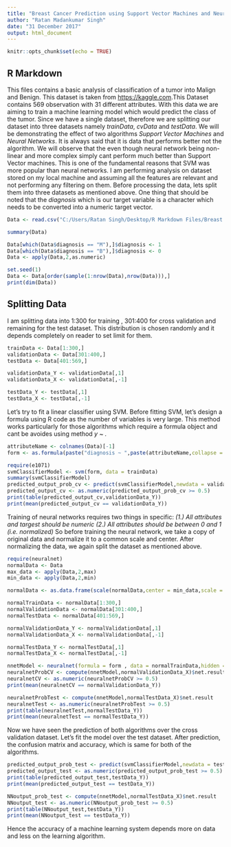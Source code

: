 ---
title: "Breast Cancer Prediction using Support Vector Machines and Neural Networks"
author: "Ratan Madankumar Singh"
date: "31 December 2017"
output: html_document
---

```{r setup, include=FALSE}
knitr::opts_chunk$set(echo = TRUE)
```

## R Markdown

This files contains a basic analysis of classification of a tumor into Malign and Benign. This dataset is taken from <https://kaggle.com>.This Dataset contains 569 observation with 31 different attributes. With this data we are aiming to train a machine learning model which would predict the class of the tumor. Since we have a single dataset, therefore we are splitting our dataset into three datasets namely *trainData*, *cvData* and *testData*. We will be demonstrating the effect of two algorithms *Support Vector Machines* and *Neural Networks*. It is always said that it is data that performs better not the algorithm. We will observe that the even though neural network being non-linear and more complex simply cant perform much better than Support Vector machines. This is one of the fundamental reasons that SVM was more popular than neural networks.
I am performing analysis on dataset stored on my local machine and assuming all the features are relevant and not performing any filtering on them. Before processing the data, lets split them into three datasets as mentioned above. One thing that should be noted that the *diagnosis* which is our target variable is a character which needs to be converted into a numeric target vector.

```{r loading dataset}
Data <- read.csv("C:/Users/Ratan Singh/Desktop/R Markdown Files/Breast Cancer Prediction/data.csv", header = TRUE,stringsAsFactors = FALSE)

summary(Data)

Data[which(Data$diagnosis == "M"),]$diagnosis <- 1
Data[which(Data$diagnosis == "B"),]$diagnosis <- 0
Data <- apply(Data,2,as.numeric)

set.seed(1)
Data <- Data[order(sample(1:nrow(Data),nrow(Data))),]
print(dim(Data))
```

## Splitting Data

I am splitting data into 1:300 for training , 301:400 for cross validation and remaining for the test dataset. This distribution is chosen randomly and it depends completely on reader to set limit for them.

```{r splitting dataset}
trainData <- Data[1:300,]
validationData <- Data[301:400,]
testData <- Data[401:569,]

validationData_Y <- validationData[,1]
validationData_X <- validationData[,-1]

testData_Y <- testData[,1]
testData_X <- testData[,-1]
```

Let's try to fit a linear classifier using SVM. Before fitting SVM, let's design a formula using R code as the number of variables is very large. This method works particularly for those algorithms which require a formula object and cant be avoides using method *y ~ .* 

```{r model training for SVM}

attributeName <- colnames(Data)[-1]
form <- as.formula(paste("diagnosis ~ ",paste(attributeName,collapse = "+")))

require(e1071)
svmClassifierModel <- svm(form, data = trainData)
summary(svmClassifierModel)
predicted_output_prob_cv <- predict(svmClassifierModel,newdata = validationData_X)
predicted_output_cv <- as.numeric(predicted_output_prob_cv >= 0.5)
print(table(predicted_output_cv,validationData_Y))
print(mean(predicted_output_cv == validationData_Y))

```
Training of neural networks requires two things in specific: *(1.) All attributes and targest should be numeric (2.) All attributes should be between 0 and 1 (i.e. normalized)* So before training the neural network, we take a copy of original data and normalize it to a common scale and center. After normalizing the data, we again split the dataset as mentioned above. 

```{r model training for the Neural networks}

require(neuralnet)
normalData <- Data
max_data <- apply(Data,2,max)
min_data <- apply(Data,2,min)

normalData <- as.data.frame(scale(normalData,center = min_data,scale = (max_data - min_data)))

normalTrainData <- normalData[1:300,]
normalValidationData <- normalData[301:400,]
normalTestData <- normalData[401:569,]

normalValidationData_Y <- normalValidationData[,1]
normalValidationData_X <- normalValidationData[,-1]

normalTestData_Y <- normalTestData[,1]
normalTestData_X <- normalTestData[,-1]

nnetModel <- neuralnet(formula = form , data = normalTrainData,hidden = c(7,5,1), linear.output = FALSE)
neuralnetProbCV <- compute(nnetModel,normalValidationData_X)$net.result
neuralnetCV <- as.numeric(neuralnetProbCV >= 0.5)
print(mean(neuralnetCV == normalValidationData_Y))

neuralnetProbTest <- compute(nnetModel,normalTestData_X)$net.result
neuralnetTest <- as.numeric(neuralnetProbTest >= 0.5)
print(table(neuralnetTest,normalTestData_Y))
print(mean(neuralnetTest == normalTestData_Y))
```
Now we have seen the prediction of both algorithms over the cross validation dataset. Let's fit the model over the test dataset. After prediction, the confusion matrix and accuracy, which is same for both of the algorithms.

```{r predicting over the test data}

predicted_output_prob_test <- predict(svmClassifierModel,newdata = testData_X)
predicted_output_test <- as.numeric(predicted_output_prob_test >= 0.5)
print(table(predicted_output_test,testData_Y))
print(mean(predicted_output_test == testData_Y))

NNoutput_prob_test <- compute(nnetModel,normalTestData_X)$net.result
NNoutput_test <- as.numeric(NNoutput_prob_test >= 0.5)
print(table(NNoutput_test,testData_Y))
print(mean(NNoutput_test == testData_Y))

```

Hence the accuracy of a machine learning system depends more on data and less on the learning algorithm.
